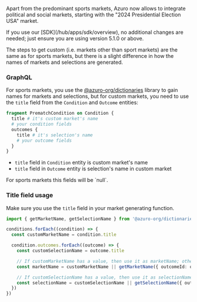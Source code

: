 
Apart from the predominant sports markets, Azuro now allows to integrate political and social markets, starting with the "2024 Presidential Election USA" market.

<Callout type="info">
  If you use our [SDK](/hub/apps/sdk/overview), no additional changes are needed; just ensure you are using version 5.1.0 or above.
</Callout>

The steps to get custom (i.e. markets other than sport markets) are the same as for sports markets, but there is a slight difference in how the names of markets and selections are generated.

### GraphQL
For sports markets, you use the [@azuro-org/dictionaries](https://www.npmjs.com/package/@azuro-org/dictionaries) library to gain names for markets and selections, but for custom markets, you need to use the `title` field from the `Condition` and `Outcome` entities:

```graphql {2, 5}
fragment PrematchCondition on Condition {
  title # it's custom market's name
  # your condition fields
  outcomes {
    title # it's selection's name
    # your outcome fields
  }
}
```

- `title` field in `Condition` entity is custom market's name
- `title` field in `Outcome` entity is selection's name in custom market

<Callout type="info">
 For sports markets this fields will be `null`.
</Callout>

### Title field usage
Make sure you use the `title` field in your market generating function.

```ts {10, 13}
import { getMarketName, getSelectionName } from '@azuro-org/dictionaries'

conditions.forEach((condition) => {
  const customMarketName = condition.title

  condition.outcomes.forEach((outcome) => {
    const customSelectionName = outcome.title

    // If customMarketName has a value, then use it as marketName; otherwise, use the getMarketName function.
    const marketName = customMarketName || getMarketName({ outcomeId: outcome.outcomeId })

    // If customSelectionName has a value, then use it as selectionName; otherwise, use the getSelectionName function.
    const selectionName = customSelectionName || getSelectionName({ outcomeId: outcome.outcomeId, withPoint: true })
  })
})
```
